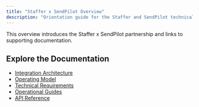 ```yaml
---
title: "Staffer x SendPilot Overview"
description: "Orientation guide for the Staffer and SendPilot technical partnership"
---
```


This overview introduces the Staffer x SendPilot partnership and links to supporting documentation.

## Explore the Documentation

- [Integration Architecture](integration-architecture)
- [Operating Model](operating-model)
- [Technical Requirements](technical-requirements)
- [Operational Guides](operations/rate-limits)
- [API Reference](/api-reference/introduction)
